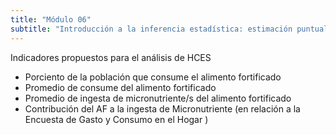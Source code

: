 ```yaml
---
title: "Módulo 06"
subtitle: "Introducción a la inferencia estadística: estimación puntual y por intervalos de confianza, pruebas de significación, regresión y correlación"
---
```


Indicadores propuestos para el análisis de HCES

-   Porciento de la población que consume el alimento fortificado
-   Promedio de consume del alimento fortificado
-   Promedio de ingesta de micronutriente/s del alimento fortificado
-   Contribución del AF a la ingesta de Micronutriente (en relación a la Encuesta de Gasto y Consumo en el Hogar )
